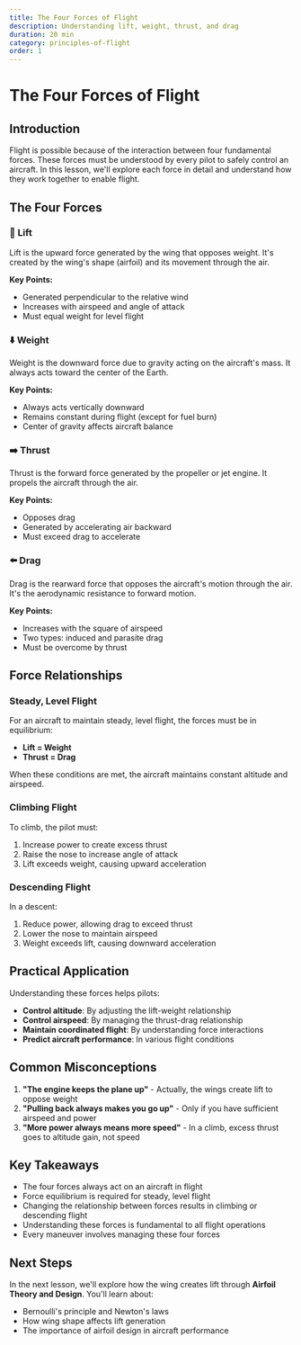 ```yaml
---
title: The Four Forces of Flight
description: Understanding lift, weight, thrust, and drag
duration: 20 min
category: principles-of-flight
order: 1
---
```


# The Four Forces of Flight

## Introduction

Flight is possible because of the interaction between four fundamental forces. These forces must be understood by every pilot to safely control an aircraft. In this lesson, we'll explore each force in detail and understand how they work together to enable flight.

## The Four Forces

### 🔺 Lift

Lift is the upward force generated by the wing that opposes weight. It's created by the wing's shape (airfoil) and its movement through the air.

**Key Points:**

- Generated perpendicular to the relative wind
- Increases with airspeed and angle of attack
- Must equal weight for level flight

### ⬇️ Weight

Weight is the downward force due to gravity acting on the aircraft's mass. It always acts toward the center of the Earth.

**Key Points:**

- Always acts vertically downward
- Remains constant during flight (except for fuel burn)
- Center of gravity affects aircraft balance

### ➡️ Thrust

Thrust is the forward force generated by the propeller or jet engine. It propels the aircraft through the air.

**Key Points:**

- Opposes drag
- Generated by accelerating air backward
- Must exceed drag to accelerate

### ⬅️ Drag

Drag is the rearward force that opposes the aircraft's motion through the air. It's the aerodynamic resistance to forward motion.

**Key Points:**

- Increases with the square of airspeed
- Two types: induced and parasite drag
- Must be overcome by thrust

## Force Relationships

### Steady, Level Flight

For an aircraft to maintain steady, level flight, the forces must be in equilibrium:

- **Lift = Weight**
- **Thrust = Drag**

When these conditions are met, the aircraft maintains constant altitude and airspeed.

### Climbing Flight

To climb, the pilot must:

1. Increase power to create excess thrust
2. Raise the nose to increase angle of attack
3. Lift exceeds weight, causing upward acceleration

### Descending Flight

In a descent:

1. Reduce power, allowing drag to exceed thrust
2. Lower the nose to maintain airspeed
3. Weight exceeds lift, causing downward acceleration

## Practical Application

Understanding these forces helps pilots:

- **Control altitude**: By adjusting the lift-weight relationship
- **Control airspeed**: By managing the thrust-drag relationship
- **Maintain coordinated flight**: By understanding force interactions
- **Predict aircraft performance**: In various flight conditions

## Common Misconceptions

1. **"The engine keeps the plane up"** - Actually, the wings create lift to oppose weight
2. **"Pulling back always makes you go up"** - Only if you have sufficient airspeed and power
3. **"More power always means more speed"** - In a climb, excess thrust goes to altitude gain, not speed

## Key Takeaways

- The four forces always act on an aircraft in flight
- Force equilibrium is required for steady, level flight
- Changing the relationship between forces results in climbing or descending flight
- Understanding these forces is fundamental to all flight operations
- Every maneuver involves managing these four forces

## Next Steps

In the next lesson, we'll explore how the wing creates lift through **Airfoil Theory and Design**. You'll learn about:

- Bernoulli's principle and Newton's laws
- How wing shape affects lift generation
- The importance of airfoil design in aircraft performance
